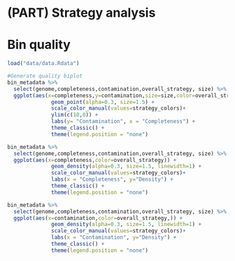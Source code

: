 # (PART) Strategy analysis {-}
# Bin quality

```r
load("data/data.Rdata")
```

```r
#Generate quality biplot
bin_metadata %>%
  select(genome,completeness,contamination,overall_strategy, size) %>%
  ggplot(aes(x=completeness,y=contamination,size=size,color=overall_strategy)) +
              geom_point(alpha=0.3, size=1.5) +
              scale_color_manual(values=strategy_colors)+
              ylim(c(10,0)) +
              labs(y= "Contamination", x = "Completeness") +
              theme_classic() +
              theme(legend.position = "none")
```

```r
bin_metadata %>%
  select(genome,completeness,contamination,overall_strategy, size) %>%
  ggplot(aes(x=completeness,color=overall_strategy)) +
              geom_density(alpha=0.3, size=1.5, linewidth=1) +
              scale_color_manual(values=strategy_colors)+
              labs(x = "Completeness", y="Density") +
              theme_classic() +
              theme(legend.position = "none")
```

```r
bin_metadata %>%
  select(genome,completeness,contamination,overall_strategy, size) %>%
  ggplot(aes(x=contamination,color=overall_strategy,)) +
              geom_density(alpha=0.3, size=1.5, linewidth=1) +
              scale_color_manual(values=strategy_colors)+
              labs(x = "Contamination", y="Density") +
              theme_classic() +
              theme(legend.position = "none")
```